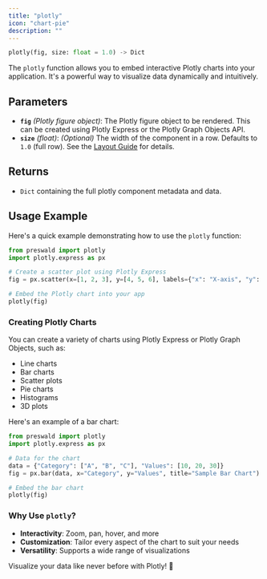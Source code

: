 ```yaml
---
title: "plotly"
icon: "chart-pie"
description: ""
---
```


```python
plotly(fig, size: float = 1.0) -> Dict
```

The `plotly` function allows you to embed interactive Plotly charts into your application. It's a powerful way to visualize data dynamically and intuitively.

## Parameters

- **`fig`** _(Plotly figure object)_: The Plotly figure object to be rendered. This can be created using Plotly Express or the Plotly Graph Objects API.
- **`size`** _(float)_: _(Optional)_ The width of the component in a row. Defaults to `1.0` (full row). See the [Layout Guide](/layout/guide) for details.

## Returns

- `Dict` containing the full plotly component metadata and data.

## Usage Example

Here's a quick example demonstrating how to use the `plotly` function:

```python
from preswald import plotly
import plotly.express as px

# Create a scatter plot using Plotly Express
fig = px.scatter(x=[1, 2, 3], y=[4, 5, 6], labels={"x": "X-axis", "y": "Y-axis"})

# Embed the Plotly chart into your app
plotly(fig)
```

### Creating Plotly Charts

You can create a variety of charts using Plotly Express or Plotly Graph Objects, such as:

- Line charts
- Bar charts
- Scatter plots
- Pie charts
- Histograms
- 3D plots

Here's an example of a bar chart:

```python
from preswald import plotly
import plotly.express as px

# Data for the chart
data = {"Category": ["A", "B", "C"], "Values": [10, 20, 30]}
fig = px.bar(data, x="Category", y="Values", title="Sample Bar Chart")

# Embed the bar chart
plotly(fig)
```

### Why Use `plotly`?

- **Interactivity**: Zoom, pan, hover, and more
- **Customization**: Tailor every aspect of the chart to suit your needs
- **Versatility**: Supports a wide range of visualizations

Visualize your data like never before with Plotly! 🌟
